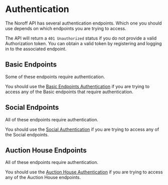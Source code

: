 
# Authentication

<Callout type="info">
  The Noroff API has several authentication endpoints. Which one you should use
  depends on which endpoints you are trying to access.
</Callout>

The API will return a `401 Unauthorized` status if you do not provide a valid Authorization token. You can obtain a valid token by registering and logging in to the associated endpoint.

## Basic Endpoints

Some of these endpoints require authentication.

You should use the [Basic Endpoints Authentication](./basic-endpoints/authentication.md) if you are trying to access any of the Basic endpoints that require authentication.

## Social Endpoints

All of these endpoints require authentication.

You should use the [Social Authentication](./social-endpoints/authentication.md) if you are trying to access any of the Social endpoints.

## Auction House Endpoints

All of these endpoints require authentication.

You should use the [Auction House Authentication](./auctionhouse-endpoints/authentication.md) if you are trying to access any of the Auction House endpoints.
